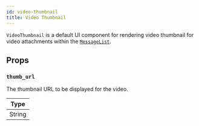 ```yaml
---
id: video-thumbnail
title: Video Thumbnail
---
```


`VideoThumbnail` is a default UI component for rendering video thumbnail for video attachments within the [`MessageList`](./message-list.mdx).

## Props

### `thumb_url`

The thumbnail URL to be displayed for the video.

| Type   |
| ------ |
| String |
